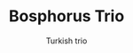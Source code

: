 ---
title: Bosphorus Trio
subtitle: Turkish trio
slug: /lb-artists/bosphorus-trio/
class: ensembles
area: Piano Trio
relDirectory: artists/bosphorus-trio
hero: ./images/hero.jpg
meta: Bosphorus Trio
description: LocksBridge represents Bosphorus Trio for worldwide general management.
representation: LocksBridge represents Bosphorus Trio for worldwide general management.
artistvideoUrl: https://www.youtube.com/watch?v=NR2gVBgzLEw
artistVideoStartTime: 943
artistVideoEndTime: 970
managerName: Duygu Esenkar
managerTitle: Artist Manager
managerMail: duygu@locksbridge.net
managerMailTo: mailto:duygu@locksbridge.net
managerSRC: duygu-esenkar
assistantName: Yahya Demirbaş
assistantTitle: Assistant Artist Manager
assistantMail: yahya@locksbridge.net
assistantMailTo: mailto:yahya@locksbridge.net
assistantSRC: yahya-demirbas
reviews:
  - description: Taciti lorem tempor quam vestibulum dis habitasse
    title: Taciti lorem
  - description: Taciti lorem tempor quam vestibulum dis habitasse
    title: Taciti lorem
  - description: Taciti lorem tempor quam vestibulum dis habitasse
    title: Taciti lorem
  - description: Taciti lorem tempor quam vestibulum dis habitasse
    title: Taciti lorem
news:
  - imageUrl: ./images/hero.jpg
    title: Taciti lorem
    link: https://locksbridge.net/
  - imageUrl: ./images/hero.jpg
    title: Taciti lorem
    link: https://locksbridge.net/
videos:
  - videoUrl: https://www.youtube.com/watch?v=TACduYWI_tY
  - videoUrl: https://www.youtube.com/watch?v=1gjSqZK1wEk
albums:
  - imageUrl: ./images/hero.jpg
    title: Taciti lorem
    releaseDate: 11.11.11
    link: https://locksbridge.net/
    index: 1
---